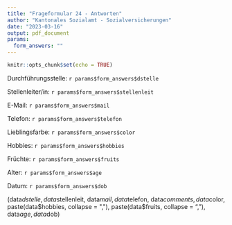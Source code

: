 ```yaml
---
title: "Frageformular 24 - Antworten"
author: "Kantonales Sozialamt - Sozialversicherungen"
date: "2023-03-16"
output: pdf_document
params:
  form_answers: ""
---
```


```r
knitr::opts_chunk$set(echo = TRUE)
```

Durchführungsstelle: `r params$form_answers$dstelle`

Stellenleiter/in: `r params$form_answers$stellenleit`

E-Mail: `r params$form_answers$mail`

Telefon: `r params$form_answers$telefon`

Lieblingsfarbe: `r params$form_answers$color`

Hobbies: `r params$form_answers$hobbies`

Früchte: `r params$form_answers$fruits`

Alter: `r params$form_answers$age`

Datum: `r params$form_answers$dob`




(data$dstelle, data$stellenleit, data$mail, data$telefon, data$comments, data$color, paste(data$hobbies, collapse = ","),
                   paste(data$fruits, collapse = ","), data$age, data$dob)



